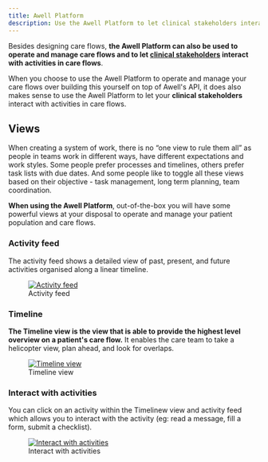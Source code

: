 ```yaml
---
title: Awell Platform
description: Use the Awell Platform to let clinical stakeholders interact with activities
---
```


Besides designing care flows, **the Awell Platform can also be used to operate and manage care flows and to let <u>clinical stakeholders</u> interact with activities in care flows**.

When you choose to use the Awell Platform to operate and manage your care flows over building this yourself on top of Awell's API, it does also makes sense to use the Awell Platform to let your **clinical stakeholders** interact with activities in care flows.

## Views

When creating a system of work, there is no “one view to rule them all” as people in teams work in different ways, have different expectations and work styles. Some people prefer processes and timelines, others prefer task lists with due dates. And some people like to toggle all these views based on their objective - task management, long term planning, team coordination.

**When using the Awell Platform**, out-of-the-box you will have some powerful views at your disposal to operate and manage your patient population and care flows.

### Activity feed

The activity feed shows a detailed view of past, present, and future activities organised along a linear timeline.

<figure className="w-full flex flex-col justify-center text-center pt-4">
  <a
    href="https://res.cloudinary.com/da7x4rzl4/image/upload/v1673463630/Developer%20portal/activity_feed.png"
    target="_blank"
    className="custom-link"
  >
    <img
      src="https://res.cloudinary.com/da7x4rzl4/image/upload/v1673463630/Developer%20portal/activity_feed.png"
      alt="Activity feed"
      className="w-full sm:w-11/12 mx-auto rounded"
    />
  </a>
  <figcaption className="dark:text-slate-400 pt-2">Activity feed</figcaption>
</figure>

### Timeline

**The Timeline view is the view that is able to provide the highest level overview on a patient's care flow.** It enables the care team to take a helicopter view, plan ahead, and look for overlaps.

<figure className="w-full flex flex-col justify-center text-center pt-4">
  <a
    href="https://res.cloudinary.com/da7x4rzl4/image/upload/v1673463619/Developer%20portal/timeline.png"
    target="_blank"
    className="custom-link"
  >
    <img
      src="https://res.cloudinary.com/da7x4rzl4/image/upload/v1673463619/Developer%20portal/timeline.png"
      alt="Timeline view"
      className="w-full sm:w-11/12 mx-auto rounded"
    />
  </a>
  <figcaption className="dark:text-slate-400 pt-2">Timeline view</figcaption>
</figure>

### Interact with activities

You can click on an activity within the Timelinew view and activity feed which allows you to interact with the activity (eg: read a message, fill a form, submit a checklist).

<figure className="w-full flex flex-col justify-center text-center pt-4">
  <a
    href="https://res.cloudinary.com/da7x4rzl4/image/upload/v1673463669/Developer%20portal/Form_Activity.png"
    target="_blank"
    className="custom-link"
  >
    <img
      src="https://res.cloudinary.com/da7x4rzl4/image/upload/v1673463669/Developer%20portal/Form_Activity.png"
      alt="Interact with activities"
      className="w-full sm:w-5/12 mx-auto rounded"
    />
  </a>
  <figcaption className="dark:text-slate-400 pt-2">
    Interact with activities
  </figcaption>
</figure>
